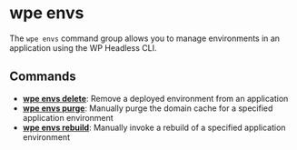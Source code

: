 # wpe envs

The `wpe envs` command group allows you to manage environments in an application using the WP Headless CLI.

## Commands

- [**wpe envs delete**](./envs/delete): Remove a deployed environment from an application
- [**wpe envs purge**](./envs/purge): Manually purge the domain cache for a specified application environment
- [**wpe envs rebuild**](./envs/rebuild): Manually invoke a rebuild of a specified application environment
